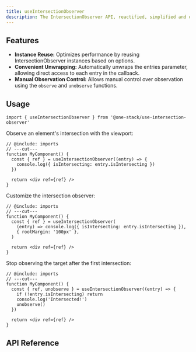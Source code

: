 ```yaml
---
title: useIntersectionObserver
description: The IntersectionObserver API, reactified, simplified and optimized.
---
```


## Features

- **Instance Reuse:** Optimizes performance by reusing IntersectionObserver instances based on options.
- **Convenient Unwrapping:** Automatically unwraps the entries parameter, allowing direct access to each entry in the callback.
- **Manual Observation Control:** Allows manual control over observation using the `observe` and `unobserve` functions.

## Usage

```tsx twoslash include imports
import { useIntersectionObserver } from '@one-stack/use-intersection-observer'
```

Observe an element's intersection with the viewport:

```tsx twoslash
// @include: imports
// ---cut---
function MyComponent() {
  const { ref } = useIntersectionObserver((entry) => {
    console.log({ isIntersecting: entry.isIntersecting })
  })

  return <div ref={ref} />
}
```

Customize the intersection observer:

```tsx twoslash
// @include: imports
// ---cut---
function MyComponent() {
  const { ref } = useIntersectionObserver(
    (entry) => console.log({ isIntersecting: entry.isIntersecting }),
    { rootMargin: '100px' },
  )

  return <div ref={ref} />
}
```

Stop observing the target after the first intersection:

```tsx twoslash
// @include: imports
// ---cut---
function MyComponent() {
  const { ref, unobserve } = useIntersectionObserver((entry) => {
    if (!entry.isIntersecting) return
    console.log('Intersected!')
    unobserve()
  })

  return <div ref={ref} />
}
```

## API Reference

<AutoTypeTable
  name="UseIntersectionObserverOptions"
  description="Options for the useIntersectionObserver hook."
  path="packages/use-intersection-observer/src/index.ts"
/>

<AutoTypeTable
  name="UseIntersectionObserverReturn"
  description="Return value for the useIntersectionObserver hook."
  path="packages/use-intersection-observer/src/index.ts"
/>
